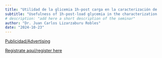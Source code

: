 ```yaml
---
title: "Utilidad de la glicemia 1h-post carga en la caracterización de sujetos con Prediabetes"
subtitle: "Usefulness of 1h-post-load glycemia in the characterization of subjects with Prediabetes" 
# description: "add here a short description of the seminar" 
author: "Dr. Juan Carlos Lizarzaburu Robles"
date: "2024-10-23"
---
```


[Publicidad/Advertising](2024-10-23.pdf)

[Registrate aquí/register
here](https://aarhusuniversity.zoom.us/meeting/register/u5Yrd-Gsrz0rHdZad4jOOZec5e1-foDC97Ws)
